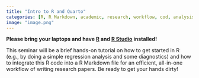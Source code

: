 ```yaml
---
title: "Intro to R and Quarto"
categories: [R, R Markdown, academic, research, workflow, cod, analysis]
image: "image.png"
---
```

**Please bring your laptops and have [R](https://www.r-project.org/) and [R Studio](https://posit.co/downloads) installed!**

This seminar will be a brief hands-on tutorial on how to get started in R (e.g., by doing a simple regression analysis and some diagnostics) and how to integrate this R code into a R Markdown file for an efficient, all-in-one workflow of writing research papers. Be ready to get your hands dirty!


